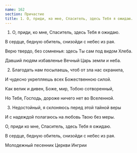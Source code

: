 ```yaml
---
name: 162
section: Причастие
title: 1. О, приди, ко мне, Спаситель, здесь Тебя я ожидаю.
---
```

1. О, приди, ко мне, Спаситель, здесь Тебя я ожидаю.

В сердце, бедную обитель, снизойди с небес из рая.

Верю твердо, без сомненья: здесь Ты сам под видом Хлеба.

Давший людям избавленье Вечный Царь земли и неба.


2. Благодать нам посылаешь, чтоб от зла нас охранила,

И чудесно укрепляешь всех Божественною силой.

Как велик и дивен, Боже, мир, Тобою сотворенный,

Но Тебя, Господь, дороже ничего нет во Вселенной.


3. Недостойный, я склоняюсь перед этой тайной веры

И с надеждой полагаюсь на любовь Твою без меры.

О, приди ко мне, Спаситель, здесь Тебя я ожидаю.

В сердце, бедную обитель, снизойди с небес из рая.


Молодежный песенник Церкви Ингрии 